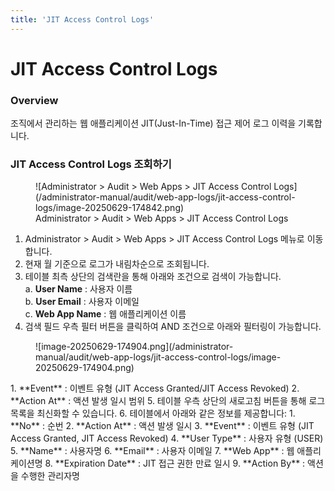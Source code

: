 ```yaml
---
title: 'JIT Access Control Logs'
---
```


# JIT Access Control Logs

### Overview

조직에서 관리하는 웹 애플리케이션 JIT(Just-In-Time) 접근 제어 로그 이력을 기록합니다.

### JIT Access Control Logs 조회하기

<figure data-layout="center" data-align="center">
![Administrator &gt; Audit &gt; Web Apps &gt; JIT Access Control Logs](/administrator-manual/audit/web-app-logs/jit-access-control-logs/image-20250629-174842.png)
<figcaption>
Administrator &gt; Audit &gt; Web Apps &gt; JIT Access Control Logs
</figcaption>
</figure>

1. Administrator &gt; Audit &gt; Web Apps &gt; JIT Access Control Logs 메뉴로 이동합니다.
2. 현재 월 기준으로 로그가 내림차순으로 조회됩니다.
3. 테이블 최측 상단의 검색란을 통해 아래와 조건으로 검색이 가능합니다.<br/>a.  **User Name**  : 사용자 이름<br/>b.  **User Email**  : 사용자 이메일<br/>c.  **Web App Name**  : 웹 애플리케이션 이름
4. 검색 필드 우측 필터 버튼을 클릭하여 AND 조건으로 아래와 필터링이 가능합니다.
  <figure data-layout="center" data-align="center">
  ![image-20250629-174904.png](/administrator-manual/audit/web-app-logs/jit-access-control-logs/image-20250629-174904.png)
  </figure>
    1.  **Event**  : 이벤트 유형 (JIT Access Granted/JIT Access Revoked)
    2.  **Action At**  : 액션 발생 일시 범위
5. 테이블 우측 상단의 새로고침 버튼을 통해 로그 목록을 최신화할 수 있습니다.
6. 테이블에서 아래와 같은 정보를 제공합니다:
    1.  **No**  : 순번
    2.  **Action At**  : 액션 발생 일시
    3.  **Event**  : 이벤트 유형 (JIT Access Granted, JIT Access Revoked)
    4.  **User Type**  : 사용자 유형 (USER)
    5.  **Name**  : 사용자명
    6.  **Email**  : 사용자 이메일
    7.  **Web App**  : 웹 애플리케이션명
    8.  **Expiration Date**  : JIT 접근 권한 만료 일시
    9.  **Action By**  : 액션을 수행한 관리자명
